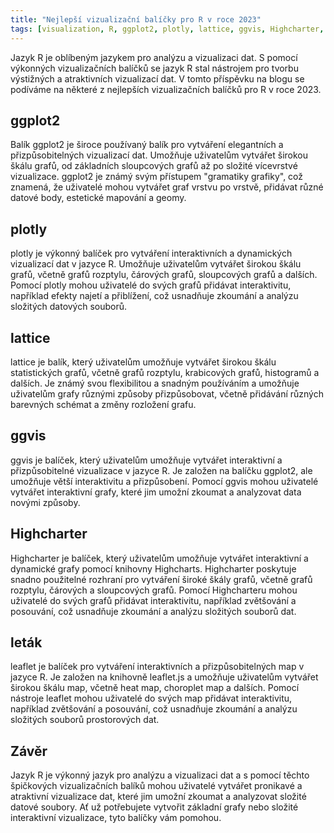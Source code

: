 ```yaml
---
title: "Nejlepší vizualizační balíčky pro R v roce 2023"
tags: [visualization, R, ggplot2, plotly, lattice, ggvis, Highcharter, leaflet]
---
```




Jazyk R je oblíbeným jazykem pro analýzu a vizualizaci dat. S pomocí výkonných vizualizačních balíčků se jazyk R stal nástrojem pro tvorbu výstižných a atraktivních vizualizací dat. V tomto příspěvku na blogu se podíváme na některé z nejlepších vizualizačních balíčků pro R v roce 2023.

<CiteDrive/>

## ggplot2
Balík ggplot2 je široce používaný balík pro vytváření elegantních a přizpůsobitelných vizualizací dat. Umožňuje uživatelům vytvářet širokou škálu grafů, od základních sloupcových grafů až po složité vícevrstvé vizualizace. ggplot2 je známý svým přístupem "gramatiky grafiky", což znamená, že uživatelé mohou vytvářet graf vrstvu po vrstvě, přidávat různé datové body, estetické mapování a geomy.

## plotly
plotly je výkonný balíček pro vytváření interaktivních a dynamických vizualizací dat v jazyce R. Umožňuje uživatelům vytvářet širokou škálu grafů, včetně grafů rozptylu, čárových grafů, sloupcových grafů a dalších. Pomocí plotly mohou uživatelé do svých grafů přidávat interaktivitu, například efekty najetí a přiblížení, což usnadňuje zkoumání a analýzu složitých datových souborů.

## lattice
lattice je balík, který uživatelům umožňuje vytvářet širokou škálu statistických grafů, včetně grafů rozptylu, krabicových grafů, histogramů a dalších. Je známý svou flexibilitou a snadným používáním a umožňuje uživatelům grafy různými způsoby přizpůsobovat, včetně přidávání různých barevných schémat a změny rozložení grafu.

## ggvis
ggvis je balíček, který uživatelům umožňuje vytvářet interaktivní a přizpůsobitelné vizualizace v jazyce R. Je založen na balíčku ggplot2, ale umožňuje větší interaktivitu a přizpůsobení. Pomocí ggvis mohou uživatelé vytvářet interaktivní grafy, které jim umožní zkoumat a analyzovat data novými způsoby.

## Highcharter
Highcharter je balíček, který uživatelům umožňuje vytvářet interaktivní a dynamické grafy pomocí knihovny Highcharts. Highcharter poskytuje snadno použitelné rozhraní pro vytváření široké škály grafů, včetně grafů rozptylu, čárových a sloupcových grafů. Pomocí Highcharteru mohou uživatelé do svých grafů přidávat interaktivitu, například zvětšování a posouvání, což usnadňuje zkoumání a analýzu složitých souborů dat.

## leták
leaflet je balíček pro vytváření interaktivních a přizpůsobitelných map v jazyce R. Je založen na knihovně leaflet.js a umožňuje uživatelům vytvářet širokou škálu map, včetně heat map, choroplet map a dalších. Pomocí nástroje leaflet mohou uživatelé do svých map přidávat interaktivitu, například zvětšování a posouvání, což usnadňuje zkoumání a analýzu složitých souborů prostorových dat.

## Závěr
Jazyk R je výkonný jazyk pro analýzu a vizualizaci dat a s pomocí těchto špičkových vizualizačních balíků mohou uživatelé vytvářet pronikavé a atraktivní vizualizace dat, které jim umožní zkoumat a analyzovat složité datové soubory. Ať už potřebujete vytvořit základní grafy nebo složité interaktivní vizualizace, tyto balíčky vám pomohou.